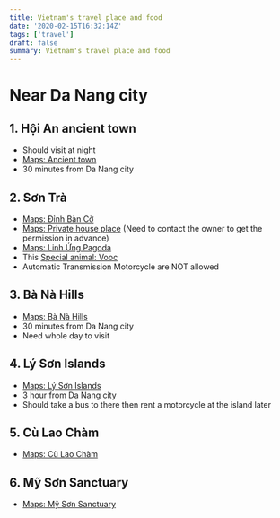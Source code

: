 ```yaml
---
title: Vietnam's travel place and food
date: '2020-02-15T16:32:14Z'
tags: ['travel']
draft: false
summary: Vietnam's travel place and food
---
```


# Near Da Nang city

## 1. Hội An ancient town

- Should visit at night
- [Maps: Ancient town](https://maps.app.goo.gl/YtbKB2WSR4a52D1j6)
- 30 minutes from Da Nang city

## 2. Sơn Trà

- [Maps: Đỉnh Bàn Cờ](https://maps.app.goo.gl/Re95i19hWTZHhf64A)
- [Maps: Private house place](https://maps.app.goo.gl/snshTJpLYGyTN6Bx5) (Need to contact the owner to get the permission in advance)
- [Maps: Linh Ứng Pagoda](https://maps.app.goo.gl/cdrXmLE5Rqmn1ead8)
- This [Special animal: Vooc](https://baotintuc.vn/anh/ve-dep-cua-vooc-cha-va-chan-nau-hut-khach-du-lich-quoc-te-den-da-nang-20240216084701467.htm)
- Automatic Transmission Motorcycle are NOT allowed

## 3. Bà Nà Hills

- [Maps: Bà Nà Hills](https://maps.app.goo.gl/tZSXoGs9Xk6apevq5)
- 30 minutes from Da Nang city
- Need whole day to visit

## 4. Lý Sơn Islands

- [Maps: Lý Sơn Islands](https://maps.app.goo.gl/pxj38DdX2B227bRH8)
- 3 hour from Da Nang city
- Should take a bus to there then rent a motorcycle at the island later

## 5. Cù Lao Chàm

- [Maps: Cù Lao Chàm](https://maps.app.goo.gl/UeJKa9o1pZUUtkbW7)

## 6. Mỹ Sơn Sanctuary

- [Maps: Mỹ Sơn Sanctuary](https://maps.app.goo.gl/w8kYjeY2KwQwPv5H8)
